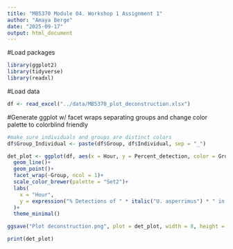 ```yaml
---
title: "MB5370 Module 04. Workshop 1 Assignment 1"
author: "Amaya Berge"
date: "2025-09-17"
output: html_document
---
```


#Load packages
```r
library(ggplot2)
library(tidyverse)
library(readxl)
```

#Load data
```r
df <- read_excel("../data/MB5370_plot_deconstruction.xlsx")
```

#Generate ggplot w/ facet wraps separating groups and change color palette to colorblind friendly
```r
#make sure individuals and groups are distinct colors
df$Group_Individual <- paste(df$Group, df$Individual, sep = "_")

det_plot <- ggplot(df, aes(x = Hour, y = Percent_detection, color = Group_Individual, group = Individual)) +
  geom_line()+
  geom_point()+
  facet_wrap(~Group, ncol = 1)+
  scale_color_brewer(palette = "Set2")+
  labs(
    x = "Hour",
    y = expression("% Detections of " * italic("U. asperrimus") * " in the lagoon")
  )+
  theme_minimal()

ggsave("Plot deconstruction.png", plot = det_plot, width = 8, height = 6)

print(det_plot)
```
